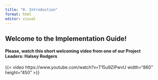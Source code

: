 ```yaml
---
title: "0. Introduction"
format: html
editor: visual
---
```


## Welcome to the Implementation Guide!

#### Please, watch this short welcoming video from one of our Project Leaders: **Halsey Rodgers**

{{< video https://www.youtube.com/watch?v=T15u9ZiPwvU width="860" height="450" >}}
